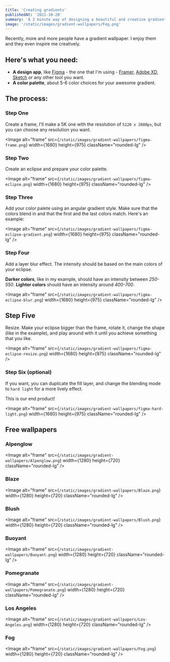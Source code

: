 ```yaml
---
title: 'Creating gradients'
publishedAt: '2021-10-28'
summary: 'A 2 minute way of designing a beautiful and creative gradient wallpaper'
image: '/static/images/gradient-wallpapers/Fog.png'
---
```


Recently, more and more people have a gradient wallpaper. I enjoy them and they even inspire me creatively.

## Here's what you need:

- **A design app**, like [Figma](https://www.figma.com) - the one that I'm using - [Framer](https://framer.com), [Adobe XD](https://www.adobe.com/products/xd.html), [Sketch](https://www.sketch.com) or any other tool you want.
- **A color palette**, about 5-6 color choices for your awesome gradient.

## The process:

### Step One

Create a frame, I'll make a 5K one with the resolution of `5120 x 2880px`, but you can choose any resolution you want.

<Image
  alt="frame"
  src={`/static/images/gradient-wallpapers/figma-frame.png`}
  width={1680}
  height={975}
  className="rounded-lg"
/>

### Step Two

Create an eclipse and prepare your color palette.

<Image
  alt="frame"
  src={`/static/images/gradient-wallpapers/figma-eclipse.png`}
  width={1680}
  height={975}
  className="rounded-lg"
/>

### Step Three

Add your color palete using an angular gradient style. Make sure that the colors blend in and that the first and the last colors match. Here's an example:

<Image
  alt="frame"
  src={`/static/images/gradient-wallpapers/figma-eclipse-gradient.png`}
  width={1680}
  height={975}
  className="rounded-lg"
/>

### Step Four

Add a layer blur effect. The intensity should be based on the main colors of your eclipse.

**Darker colors**, like in my example, should have an intensity between _250-550_. **Lighter colors** should have an intensity around _400-700_.

<Image
  alt="frame"
  src={`/static/images/gradient-wallpapers/figma-eclipse-blur.png`}
  width={1680}
  height={975}
  className="rounded-lg"
/>

## Step Five

Resize. Make your eclipse bigger than the frame, rotate it, change the shape (like in the example), and play around with it until you achieve something that you like.

<Image
  alt="frame"
  src={`/static/images/gradient-wallpapers/figma-eclipse-resize.png`}
  width={1680}
  height={975}
  className="rounded-lg"
/>

### Step Six (optional)

If you want, you can duplicate the fill layer, and change the blending mode to `hard light` for a more lively effect.

This is our end product!

<Image
  alt="frame"
  src={`/static/images/gradient-wallpapers/figma-hard-light.png`}
  width={1680}
  height={975}
  className="rounded-lg"
/>

## Free wallpapers

### Alpenglow

<Image
  alt="frame"
  src={`/static/images/gradient-wallpapers/Alpenglow.png`}
  width={1280}
  height={720}
  className="rounded-lg"
/>

<DownloadImage
  src="/static/images/gradient-wallpapers/Alpenglow.png"
  title="Alpenglow"
/>

### Blaze

<Image
  alt="frame"
  src={`/static/images/gradient-wallpapers/Blaze.png`}
  width={1280}
  height={720}
  className="rounded-lg"
/>

<DownloadImage
  src="/static/images/gradient-wallpapers/Blaze.png"
  title="Blaze"
/>

### Blush

<Image
  alt="frame"
  src={`/static/images/gradient-wallpapers/Blush.png`}
  width={1280}
  height={720}
  className="rounded-lg"
/>

<DownloadImage
  src="/static/images/gradient-wallpapers/Blush.png"
  title="Blush"
/>

### Buoyant

<Image
  alt="frame"
  src={`/static/images/gradient-wallpapers/Buoyant.png`}
  width={1280}
  height={720}
  className="rounded-lg"
/>

<DownloadImage
  src="/static/images/gradient-wallpapers/Buoyant.png"
  title="Buoyant"
/>

### Pomegranate

<Image
  alt="frame"
  src={`/static/images/gradient-wallpapers/Pomegranate.png`}
  width={1280}
  height={720}
  className="rounded-lg"
/>

<DownloadImage
  src="/static/images/gradient-wallpapers/Pomegranate.png"
  title="Pomegranate"
/>

### Los Angeles

<Image
  alt="frame"
  src={`/static/images/gradient-wallpapers/Los-Angeles.png`}
  width={1280}
  height={720}
  className="rounded-lg"
/>

<DownloadImage
  src="/static/images/gradient-wallpapers/Los-Angeles.png"
  title="Los-Angeles"
/>

### Fog

<Image
  alt="frame"
  src={`/static/images/gradient-wallpapers/Fog.png`}
  width={1280}
  height={720}
  className="rounded-lg"
/>

<DownloadImage src="/static/images/gradient-wallpapers/Fog.png" title="Fog" />